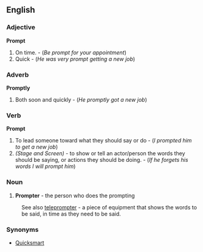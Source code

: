 ==English==

===Adjective===
'''Prompt'''
#On time. - (''Be prompt for your appointment'')
#Quick - (''He was very prompt getting a new job'')

===Adverb===
'''Promptly'''
#Both soon and quickly - (''He promptly got a new job'')

===Verb===
'''Prompt'''
#To lead someone toward what they should say or do - (''I prompted him to get a new job'')
#''(Stage and Screen)'' - to show or tell an actor/person the words they should be saying, or actions they should be doing. - (''If he forgets his words I will prompt him'')

===Noun===
#'''Prompter''' - the person who does the prompting
:See also [[teleprompter]] - a piece of equipment that shows the words to be said, in time as they need to be said.

===Synonyms===
*[[Quicksmart]]